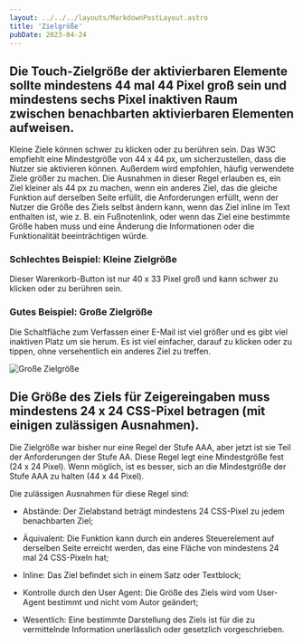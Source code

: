 ```yaml
---
layout: ../../../layouts/MarkdownPostLayout.astro
title: 'Zielgröße'
pubDate: 2023-04-24
---
```


## Die Touch-Zielgröße der aktivierbaren Elemente sollte mindestens 44 mal 44 Pixel groß sein und mindestens sechs Pixel inaktiven Raum zwischen benachbarten aktivierbaren Elementen aufweisen.

Kleine Ziele können schwer zu klicken oder zu berühren sein. Das W3C empfiehlt eine Mindestgröße von 44 x 44 px, um sicherzustellen,
dass die Nutzer sie aktivieren können. Außerdem wird empfohlen, häufig verwendete Ziele größer zu machen. Die Ausnahmen in dieser
Regel erlauben es, ein Ziel kleiner als 44 px zu machen, wenn ein anderes Ziel, das die gleiche Funktion auf derselben Seite erfüllt,
die Anforderungen erfüllt, wenn der Nutzer die Größe des Ziels selbst ändern kann, wenn das Ziel inline im Text enthalten ist, wie
z. B. ein Fußnotenlink, oder wenn das Ziel eine bestimmte Größe haben muss und eine Änderung die Informationen oder die Funktionalität
beeinträchtigen würde.

### Schlechtes Beispiel: Kleine Zielgröße

Dieser Warenkorb-Button ist nur 40 x 33 Pixel groß und kann schwer zu klicken oder zu berühren sein.

### Gutes Beispiel: Große Zielgröße

Die Schaltfläche zum Verfassen einer E-Mail ist viel größer und es gibt viel inaktiven Platz um sie herum. Es ist viel einfacher,
darauf zu klicken oder zu tippen, ohne versehentlich ein anderes Ziel zu treffen.

![Große Zielgröße](/images/visuelles-design/good-example-large-target.png)

## Die Größe des Ziels für Zeigereingaben muss mindestens 24 x 24 CSS-Pixel betragen (mit einigen zulässigen Ausnahmen).

Die Zielgröße war bisher nur eine Regel der Stufe AAA, aber jetzt ist sie Teil der Anforderungen der Stufe AA. Diese Regel legt eine
Mindestgröße fest (24 x 24 Pixel). Wenn möglich, ist es besser, sich an die Mindestgröße der Stufe AAA zu halten (44 x 44 Pixel).

Die zulässigen Ausnahmen für diese Regel sind:

- Abstände: Der Zielabstand beträgt mindestens 24 CSS-Pixel zu jedem benachbarten Ziel;

- Äquivalent: Die Funktion kann durch ein anderes Steuerelement auf derselben Seite erreicht werden, das eine Fläche von mindestens
  24 mal 24 CSS-Pixeln hat;

- Inline: Das Ziel befindet sich in einem Satz oder Textblock;

- Kontrolle durch den User Agent: Die Größe des Ziels wird vom User-Agent bestimmt und nicht vom Autor geändert;

- Wesentlich: Eine bestimmte Darstellung des Ziels ist für die zu vermittelnde Information unerlässlich oder gesetzlich vorgeschrieben.

